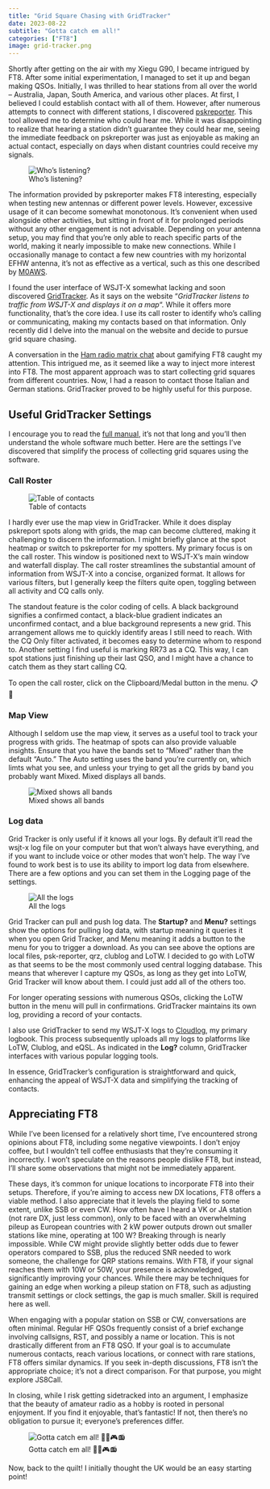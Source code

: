 ```yaml
---
title: "Grid Square Chasing with GridTracker"
date: 2023-08-22
subtitle: "Gotta catch em all!"
categories: ["FT8"]
image: grid-tracker.png
---
```


Shortly after getting on the air with my Xiegu G90, I became intrigued by FT8. After some initial experimentation, I managed to set it up and began making QSOs. Initially, I was thrilled to hear stations from all over the world – Australia, Japan, South America, and various other places. At first, I believed I could establish contact with all of them. However, after numerous attempts to connect with different stations, I discovered [pskreporter](https://pskreporter.info/). This tool allowed me to determine who could hear me. While it was disappointing to realize that hearing a station didn’t guarantee they could hear me, seeing the immediate feedback on pskreporter was just as enjoyable as making an actual contact, especially on days when distant countries could receive my signals.

![Who’s listening?](gridtracker-pskreporter.png)

The information provided by pskreporter makes FT8 interesting, especially when testing new antennas or different power levels. However, excessive usage of it can become somewhat monotonous. It’s convenient when used alongside other activities, but sitting in front of it for prolonged periods without any other engagement is not advisable. Depending on your antenna setup, you may find that you’re only able to reach specific parts of the world, making it nearly impossible to make new connections. While I occasionally manage to contact a few new countries with my horizontal EFHW antenna, it’s not as effective as a vertical, such as this one described by [M0AWS](https://m0aws.co.uk/?p=1998).

I found the user interface of WSJT-X somewhat lacking and soon discovered [GridTracker](https://gridtracker.org/). As it says on the website “_GridTracker listens to traffic from WSJT-X and displays it on a map_“. While it offers more functionality, that’s the core idea. I use its call roster to identify who’s calling or communicating, making my contacts based on that information. Only recently did I delve into the manual on the website and decide to pursue grid square chasing.

A conversation in the [Ham radio matrix chat](https://m0aws.co.uk/matrix/) about gamifying FT8 caught my attention. This intrigued me, as it seemed like a way to inject more interest into FT8. The most apparent approach was to start collecting grid squares from different countries. Now, I had a reason to contact those Italian and German stations. GridTracker proved to be highly useful for this purpose.

## Useful GridTracker Settings

I encourage you to read the [full manual](https://gitlab.com/gridtracker.org/gridtracker/-/wikis/home), it’s not that long and you’ll then understand the whole software much better. Here are the settings I’ve discovered that simplify the process of collecting grid squares using the software.

### Call Roster

![Table of contacts](gridtacker-callroster.png)

I hardly ever use the map view in GridTracker. While it does display pskreport spots along with grids, the map can become cluttered, making it challenging to discern the information. I might briefly glance at the spot heatmap or switch to pskreporter for my spotters. My primary focus is on the call roster. This window is positioned next to WSJT-X’s main window and waterfall display. The call roster streamlines the substantial amount of information from WSJT-X into a concise, organized format. It allows for various filters, but I generally keep the filters quite open, toggling between all activity and CQ calls only.

The standout feature is the color coding of cells. A black background signifies a confirmed contact, a black-blue gradient indicates an unconfirmed contact, and a blue background represents a new grid. This arrangement allows me to quickly identify areas I still need to reach. With the CQ Only filter activated, it becomes easy to determine whom to respond to. Another setting I find useful is marking RR73 as a CQ. This way, I can spot stations just finishing up their last QSO, and I might have a chance to catch them as they start calling CQ.

To open the call roster, click on the Clipboard/Medal button in the menu. 📋🥇

### Map View

Although I seldom use the map view, it serves as a useful tool to track your progress with grids. The heatmap of spots can also provide valuable insights. Ensure that you have the bands set to “Mixed” rather than the default “Auto.” The Auto setting uses the band you’re currently on, which limts what you see, and unless your trying to get all the grids by band you probably want Mixed. Mixed displays all bands.

![Mixed shows all bands](gridtracker-map-view.png)

### Log data

Grid Tracker is only useful if it knows all your logs. By default it’ll read the wsjt-x log file on your computer but that won’t always have everything, and if you want to include voice or other modes that won’t help. The way I’ve found to work best is to use its ability to import log data from elsewhere. There are a few options and you can set them in the Logging page of the settings.

![All the logs](gridtracker-logging.png)

Grid Tracker can pull and push log data. The **Startup?** and **Menu?** settings show the options for pulling log data, with startup meaning it queries it when you open Grid Tracker, and Menu meaning it adds a button to the menu for you to trigger a download. As you can see above the options are local files, psk-reporter, qrz, clublog and LoTW. I decided to go with LoTW as that seems to be the most commonly used central logging database. This means that wherever I capture my QSOs, as long as they get into LoTW, Grid Tracker will know about them. I could just add all of the others too.

For longer operating sessions with numerous QSOs, clicking the LoTW button in the menu will pull in confirmations. GridTracker maintains its own log, providing a record of your contacts.

I also use GridTracker to send my WSJT-X logs to [Cloudlog](https://www.magicbug.co.uk/cloudlog/), my primary logbook. This process subsequently uploads all my logs to platforms like LoTW, Clublog, and eQSL. As indicated in the **Log?** column, GridTracker interfaces with various popular logging tools.

In essence, GridTracker’s configuration is straightforward and quick, enhancing the appeal of WSJT-X data and simplifying the tracking of contacts.

## Appreciating FT8

While I’ve been licensed for a relatively short time, I’ve encountered strong opinions about FT8, including some negative viewpoints. I don’t enjoy coffee, but I wouldn’t tell coffee enthusiasts that they’re consuming it incorrectly. I won’t speculate on the reasons people dislike FT8, but instead, I’ll share some observations that might not be immediately apparent.

These days, it’s common for unique locations to incorporate FT8 into their setups. Therefore, if you’re aiming to access new DX locations, FT8 offers a viable method. I also appreciate that it levels the playing field to some extent, unlike SSB or even CW. How often have I heard a VK or JA station (not rare DX, just less common), only to be faced with an overwhelming pileup as European countries with 2 kW power outputs drown out smaller stations like mine, operating at 100 W? Breaking through is nearly impossible. While CW might provide slightly better odds due to fewer operators compared to SSB, plus the reduced SNR needed to work someone, the challenge for QRP stations remains. With FT8, if your signal reaches them with 10W or 50W, your presence is acknowledged, significantly improving your chances. While there may be techniques for gaining an edge when working a pileup station on FT8, such as adjusting transmit settings or clock settings, the gap is much smaller. Skill is required here as well.

When engaging with a popular station on SSB or CW, conversations are often minimal. Regular HF QSOs frequently consist of a brief exchange involving callsigns, RST, and possibly a name or location. This is not drastically different from an FT8 QSO. If your goal is to accumulate numerous contacts, reach various locations, or connect with rare stations, FT8 offers similar dynamics. If you seek in-depth discussions, FT8 isn’t the appropriate choice; it’s not a direct comparison. For that purpose, you might explore JS8Call.

In closing, while I risk getting sidetracked into an argument, I emphasize that the beauty of amateur radio as a hobby is rooted in personal enjoyment. If you find it enjoyable, that’s fantastic! If not, then there’s no obligation to pursue it; everyone’s preferences differ.

![Gotta catch em all! 🐲🔴🎮📻](gridtracker-europe.png)

Now, back to the quilt! I initially thought the UK would be an easy starting point!
